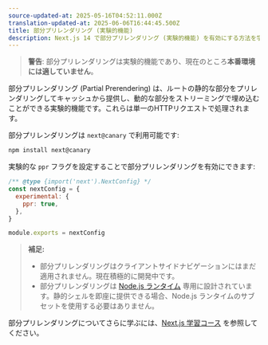 ```yaml
---
source-updated-at: 2025-05-16T04:52:11.000Z
translation-updated-at: 2025-06-06T16:44:45.500Z
title: 部分プリレンダリング (実験的機能)
description: Next.js 14 で部分プリレンダリング (実験的機能) を有効にする方法を学びます。
---
```


> **警告**: 部分プリレンダリングは実験的機能であり、現在のところ**本番環境には適していません**。

部分プリレンダリング (Partial Prerendering) は、ルートの静的な部分をプリレンダリングしてキャッシュから提供し、動的な部分をストリーミングで埋め込むことができる実験的機能です。これらは単一のHTTPリクエストで処理されます。

部分プリレンダリングは `next@canary` で利用可能です:

```bash filename="Terminal"
npm install next@canary
```

実験的な `ppr` フラグを設定することで部分プリレンダリングを有効にできます:

```js filename="next.config.js"
/** @type {import('next').NextConfig} */
const nextConfig = {
  experimental: {
    ppr: true,
  },
}

module.exports = nextConfig
```

> **補足:**
>
> - 部分プリレンダリングはクライアントサイドナビゲーションにはまだ適用されません。現在積極的に開発中です。
> - 部分プリレンダリングは [Node.js ランタイム](/docs/app/building-your-application/rendering/edge-and-nodejs-runtimes) 専用に設計されています。静的シェルを即座に提供できる場合、Node.js ランタイムのサブセットを使用する必要はありません。

部分プリレンダリングについてさらに学ぶには、[Next.js 学習コース](/learn/dashboard-app/partial-prerendering) を参照してください。